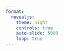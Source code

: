 ```yaml
---
format: 
  revealjs:
    theme: night
    controls: true
    auto-slide: 5000
    loop: true
---
```


## {background-image="images/gsw_screenshot_1.PNG"}
## {background-image="images/gsw_screenshot_2.PNG"}
## {background-image="images/gsw_screenshot_3.PNG"}
## {background-image="images/gsw_screenshot_4.PNG"}
## {background-image="images/gsw_screenshot_5.PNG"}
## {background-image="images/gsw_screenshot_6.PNG"}
## {background-image="images/gsw_screenshot_7.PNG"}
## {background-image="images/gsw_screenshot_8.PNG"}
## {background-image="images/gsw_screenshot_9.PNG"}
## {background-image="images/gsw_screenshot_10.PNG"}
## {background-image="images/gsw_screenshot_11.PNG"}
## {background-image="images/gsw_screenshot_12.PNG"}
## {background-image="images/gsw_screenshot_13.PNG"}
## {background-image="images/gsw_screenshot_14.PNG"}
## {background-image="images/gsw_screenshot_15.PNG"}
## {background-image="images/gsw_screenshot_16.PNG"}
## {background-image="images/gsw_screenshot_17.PNG"}
## {background-image="images/gsw_screenshot_18.PNG"}
## {background-image="images/gsw_screenshot_19.PNG"}
## {background-image="images/gsw_screenshot_20.PNG"}
## {background-image="images/gsw_screenshot_21.PNG"}
## {background-image="images/gsw_screenshot_22.PNG"}
## {background-image="images/gsw_screenshot_23.PNG"}
## {background-image="images/gsw_screenshot_24.PNG"}
## {background-image="images/gsw_screenshot_25.PNG"}
## {background-image="images/gsw_screenshot_26.PNG"}
## {background-image="images/gsw_screenshot_27.PNG"}
## {background-image="images/gsw_screenshot_28.PNG"}
## {background-image="images/gsw_screenshot_29.PNG"}
## {background-image="images/gsw_screenshot_30.PNG"}
## {background-image="images/gsw_screenshot_31.PNG"}
## {background-image="images/gsw_screenshot_32.PNG"}
## {background-image="images/gsw_screenshot_33.PNG"}
## {background-image="images/gsw_screenshot_34.PNG"}
## {background-image="images/gsw_screenshot_35.PNG"}
## {background-image="images/gsw_screenshot_36.PNG"}
## {background-image="images/gsw_screenshot_37.PNG"}
## {background-image="images/gsw_screenshot_38.PNG"}
## {background-image="images/gsw_screenshot_39.PNG"}
## {background-image="images/gsw_screenshot_40.PNG"}
## {background-image="images/gsw_screenshot_41.PNG"}
## {background-image="images/gsw_screenshot_42.PNG"}
## {background-image="images/gsw_screenshot_43.PNG"}
## {background-image="images/gsw_screenshot_44.PNG"}
## {background-image="images/gsw_screenshot_45.PNG"}
